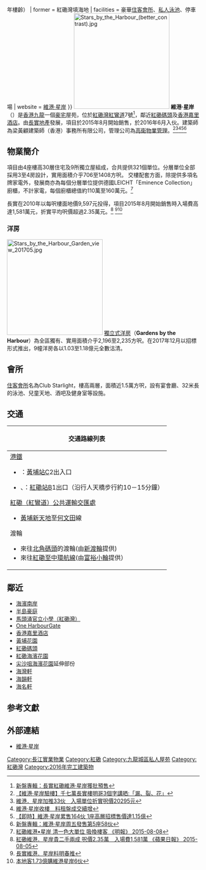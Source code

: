 {{Infobox_housinghk | name = Stars by the Harbour<br>維港·星岸|
| logo = 
| photo = Stars by the Harbour 201705.jpg
| phototitle = 鄰近[[紅磡碼頭|紅磡碼頭]]的維港·星岸
| address= {{HK}}[[九龍城區|九龍城區]][[紅磡灣|紅磡灣]][[紅鸞道|紅鸞道]]7號
| developer= [[長實地產|長實地產]]
| manager=
|management=[[高衞物業管理|高衞物業管理]]
| use = [[豪華住宅|豪華住宅]]
| blocknumber = 4座樓，9所獨立洋房
| floor_area =
| floornumber = 30層
| flatnumber = 321
| yearofcompletion = 2016年6月（{{#expr:{{Currentyear}} - 2016}}年樓齡）
| former = 紅磡灣填海地
| facilities = 豪華[[住客會所|住客會所]]、[[私人泳池|私人泳池]]、停車場
| website = [http://www.starsbytheharbour.com.hk/mobile/index.html 維港‧星岸]
}}
[[File:Stars_by_the_Harbour_(better_contrast).jpg|250px]]
'''維港·星岸'''（{{lang-en|Stars by the Harbour}}）是[[香港|香港]][[九龍|九龍]]一個[[豪宅|豪宅]]屋苑，位於[[紅磡灣|紅磡灣]][[紅鸞道|紅鸞道]]7號<ref>[http://hk.on.cc/hk/bkn/cnt/finance/20150305/bkn-20150305175109621-0305_00842_001.html 新盤專輯：長實紅磡維港·星岸獲批預售 ]</ref>，鄰近[[紅磡碼頭|紅磡碼頭]]及[[香港嘉里酒店|香港嘉里酒店]]。由[[長實地產|長實地產]]發展，項目於2015年8月開始銷售，於2016年6月入伙。建築師為梁黃顧建築師（香港）事務所有限公司，管理公司為[[高衞物業管理|高衞物業管理]]。<ref>[http://hk.apple.nextmedia.com/realtime/finance/20160802/55440160 【維港‧星岸驗樓】千七萬長實樓明哥3個字講晒:「漏、裂、花」]</ref><ref>[http://hk.on.cc/hk/bkn/cnt/finance/20160809/bkn-20160809134056432-0809_00842_001.html 維港．星岸加推33伙　入場單位折實呎價20295元]</ref><ref>[http://hk.on.cc/hk/bkn/cnt/finance/20160802/bkn-20160802141416883-0802_00842_001.html 維港‧星岸收樓　料租盤成交續增]</ref><ref>[http://ps.hket.com/content/1470956 【即時】維港·星岸累售164伙 1座高層招標售價達1.15億]</ref><ref>[http://hk.on.cc/hk/bkn/cnt/finance/20160308/bkn-20160308154432825-0308_00842_001.html 新盤專輯：維港·星岸周五發售第5座58伙]</ref>

==物業簡介==
項目由4座樓高30層住宅及9所獨立屋組成，合共提供321個單位。分層單位全部採用3至4房設計，實用面積介乎706至1408方呎。
交樓配套方面，除提供多項名牌家電外，發展商亦為每個分層單位提供德國LEICHT「Eminence Collection」廚櫃，不計家電，每個廚櫃總值約110萬至160萬元。<ref>[https://www.e123.hk/ElderlyPro/details/419017/77 紅磡維港•星岸 清一色大單位 吸換樓客 《明報》 2015-08-08]</ref>

長實在2010年以每呎樓面地價9,597元投得，項目2015年8月開始銷售時入場費高達1,581萬元，折實平均呎價超過2.35萬元。<ref>[http://hk.apple.nextmedia.com/financeestate/art/20150805/19243517 紅磡維港．星岸貴二手兩成 呎價2.35萬　入場費1,581萬 《蘋果日報》 2015-08-05]</ref>
<ref>[http://hk.apple.nextmedia.com/financeestate/art/20141113/18933251 長實維港．星岸料明春推]</ref><ref>[http://archive.am730.com.hk/article-303171 本地客1.73億購維港星岸6伙]</ref>

===洋房===
[[File:Stars_by_the_Harbour_Garden_view_201705.jpg|250px]]
[[獨立式洋房|獨立式洋房]]（'''Gardens by the Harbour'''）為全區獨有、實用面積介乎2,196至2,235方呎。在2017年12月以招標形式推出，9幢洋房各以1.03至1.18億元全數沽清。

==會所==
[[住客會所|住客會所]]名為Club Starlight，樓高兩層，面積近1.5萬方呎，設有宴會廳、32米長的泳池、兒童天地、酒吧及健身室等設施。

==交通==
{| class="mw-collapsible mw-collapsed wikitable" style="background:white; margin: 0 auto; width: auto;" 
! 交通路線列表
|-
|
;[[港鐵|港鐵]]
*{{港鐵路線標誌|KTL}}：[[黃埔站_(香港)|黃埔站]]C2出入口
*{{港鐵路線標誌|EAL}}、{{港鐵路線標誌|TML}}：[[紅磡站|紅磡站]]B1出口（沿行人天橋步行約10－15分鐘）
;[[紅磡（紅鸞道）公共運輸交匯處|紅磡（紅鸞道）公共運輸交匯處]]
{{九龍新界巴士簡單列表|3B|7B|15|85S|85X|268B|269B|297|297P}}{{大嶼山巴士簡單列表|1R}}{{新界居民巴士簡單列表|NR48|NR720|NR721|NR732|NR735|NR750}}{{九龍專線小巴簡單列表|13}}
*[[黃埔新天地|黃埔新天地]]至[[何文田|何文田]]線
;渡輪
*來往[[北角碼頭|北角碼頭]]的渡輪(由[[新渡輪|新渡輪]]提供)
*來往[[紅磡至中環航線|紅磡至中環航線]](由[[富裕小輪|富裕小輪]]提供）
|}

==鄰近==
*[[海濱南岸|海濱南岸]]
*[[半島豪庭|半島豪庭]]
*[[馬頭涌官立小學（紅磡灣）|馬頭涌官立小學（紅磡灣）]]
*[[One_HarbourGate|One HarbourGate]]
*[[香港嘉里酒店|香港嘉里酒店]]
*[[黃埔花園|黃埔花園]]
*[[紅磡碼頭|紅磡碼頭]]
*[[紅磡海濱花園|紅磡海濱花園]]
*[[尖沙咀海濱花園|尖沙咀海濱花園]]延伸部份
*[[海灣軒|海灣軒]]
*[[海韻軒|海韻軒]]
*[[海名軒|海名軒]]

== 参考文獻 ==
{{reflist}}

==外部連結==
*[http://www.starsbytheharbour.com.hk/mobile/index.html 維港‧星岸]

{{長江實業}}

[[Category:長江實業物業|Category:長江實業物業]]
[[Category:紅磡|Category:紅磡]]
[[Category:九龍城區私人屋苑|Category:九龍城區私人屋苑]]
[[Category:紅磡灣|Category:紅磡灣]]
[[Category:2016年完工建築物|Category:2016年完工建築物]]